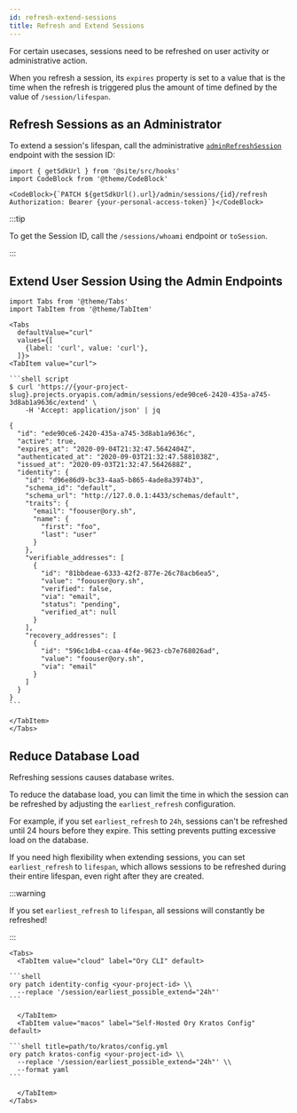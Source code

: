 ```yaml
---
id: refresh-extend-sessions
title: Refresh and Extend Sessions
---
```


For certain usecases, sessions need to be refreshed on user activity or
administrative action.

When you refresh a session, its `expires` property is set to a value that is the
time when the refresh is triggered plus the amount of time defined by the value
of `/session/lifespan`.

## Refresh Sessions as an Administrator

To extend a session's lifespan, call the administrative
[`adminRefreshSession`](../../reference/api.mdx#operation/adminRefreshSession)
endpoint with the session ID:

```mdx-code-block
import { getSdkUrl } from '@site/src/hooks'
import CodeBlock from '@theme/CodeBlock'

<CodeBlock>{`PATCH ${getSdkUrl().url}/admin/sessions/{id}/refresh
Authorization: Bearer {your-personal-access-token}`}</CodeBlock>
```

:::tip
 
To get the Session ID, call the `/sessions/whoami` endpoint or `toSession`. 

:::

## Extend User Session Using the Admin Endpoints

````mdx-code-block
import Tabs from '@theme/Tabs'
import TabItem from '@theme/TabItem'

<Tabs
  defaultValue="curl"
  values={[
    {label: 'curl', value: 'curl'},
  ]}>
<TabItem value="curl">

```shell script
$ curl 'https://{your-project-slug}.projects.oryapis.com/admin/sessions/ede90ce6-2420-435a-a745-3d8ab1a9636c/extend' \
    -H 'Accept: application/json' | jq

{
  "id": "ede90ce6-2420-435a-a745-3d8ab1a9636c",
  "active": true,
  "expires_at": "2020-09-04T21:32:47.5642404Z",
  "authenticated_at": "2020-09-03T21:32:47.5881038Z",
  "issued_at": "2020-09-03T21:32:47.5642688Z",
  "identity": {
    "id": "d96e86d9-bc33-4aa5-b865-4ade8a3974b3",
    "schema_id": "default",
    "schema_url": "http://127.0.0.1:4433/schemas/default",
    "traits": {
      "email": "foouser@ory.sh",
      "name": {
        "first": "foo",
        "last": "user"
      }
    },
    "verifiable_addresses": [
      {
        "id": "81bbdeae-6333-42f2-877e-26c78acb6ea5",
        "value": "foouser@ory.sh",
        "verified": false,
        "via": "email",
        "status": "pending",
        "verified_at": null
      }
    ],
    "recovery_addresses": [
      {
        "id": "596c1db4-ccaa-4f4e-9623-cb7e768026ad",
        "value": "foouser@ory.sh",
        "via": "email"
      }
    ]
  }
}
```

</TabItem>
</Tabs>
````

## Reduce Database Load

Refreshing sessions causes database writes.

To reduce the database load, you can limit the time in which the session can be
refreshed by adjusting the `earliest_refresh` configuration.

For example, if you set `earliest_refresh` to `24h`, sessions can't be refreshed
until 24 hours before they expire. This setting prevents putting excessive load
on the database.

If you need high flexibility when extending sessions, you can set
`earliest_refresh` to `lifespan`, which allows sessions to be refreshed during
their entire lifespan, even right after they are created.

:::warning

If you set `earliest_refresh` to `lifespan`, all sessions will constantly be
refreshed!

:::

````mdx-code-block
<Tabs>
  <TabItem value="cloud" label="Ory CLI" default>

```shell
ory patch identity-config <your-project-id> \\
  --replace '/session/earliest_possible_extend="24h"'
```

  </TabItem>
  <TabItem value="macos" label="Self-Hosted Ory Kratos Config" default>

```shell title=path/to/kratos/config.yml
ory patch kratos-config <your-project-id> \\
  --replace '/session/earliest_possible_extend="24h"' \\
  --format yaml
```

  </TabItem>
</Tabs>
````
